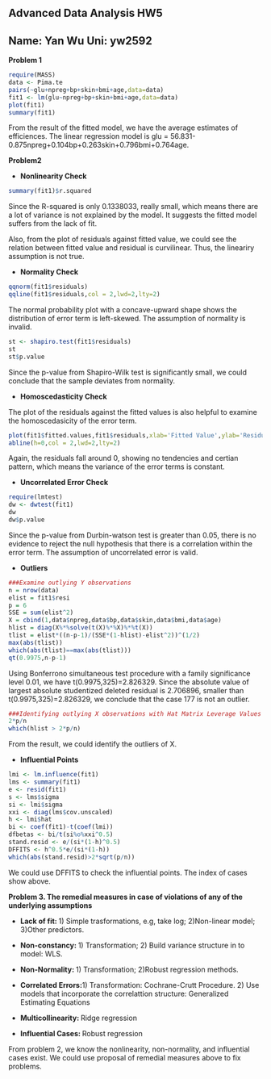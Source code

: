 Advanced Data Analysis    HW5 
------------------------------------------
Name: Yan Wu   Uni: yw2592
------------------------------------------

**Problem 1**

```r
require(MASS)
data <- Pima.te
pairs(~glu+npreg+bp+skin+bmi+age,data=data)
fit1 <- lm(glu~npreg+bp+skin+bmi+age,data=data)
plot(fit1)
summary(fit1)
```
From the result of the fitted model, we have the average estimates of efficiences. The linear regression model is glu = 56.831-0.875npreg+0.104bp+0.263skin+0.796bmi+0.764age.

**Problem2**

- **Nonlinearity Check**

```r
summary(fit1)$r.squared
```
Since the R-squared is only 0.1338033, really small, which means there are a lot of variance is not explained by the model. It suggests the fitted model suffers from the lack of fit.

Also, from the plot of residuals against fitted value, we could see the relation between fitted value and residual is curvilinear. Thus, the lineariry assumption is not true.

- **Normality Check**
```r
qqnorm(fit1$residuals)
qqline(fit1$residuals,col = 2,lwd=2,lty=2)
```

The normal probability plot with a concave-upward shape shows the distribution of error term is left-skewed. The assumption of normality is invalid.

```r
st <- shapiro.test(fit1$residuals)
st
st$p.value
```
Since the p-value from Shapiro-Wilk test is significantly small, we could conclude that the sample deviates from normality.

- **Homoscedasticity Check**

The plot of the residuals against the fitted values is also helpful to examine the homoscedasicity of the error term.
```r
plot(fit1$fitted.values,fit1$residuals,xlab='Fitted Value',ylab='Residual',main="Resdual Plot against Fitted Value")
abline(h=0,col = 2,lwd=2,lty=2)
```

Again, the residuals fall around 0, showing no tendencies and certian pattern, which means the variance of the error terms is constant.

- **Uncorrelated Error Check**
```r
require(lmtest)
dw <- dwtest(fit1)
dw
dw$p.value
```
Since the p-value from Durbin-watson test is greater than 0.05, there is no evidence to reject the null hypothesis that there is a correlation within the error term. The assumption of uncorrelated error is valid.

- **Outliers**
```r
###Examine outlying Y observations 
n = nrow(data)
elist = fit1$resi
p = 6 
SSE = sum(elist^2)
X = cbind(1,data$npreg,data$bp,data$skin,data$bmi,data$age)
hlist = diag(X%*%solve(t(X)%*%X)%*%t(X))
tlist = elist*((n-p-1)/(SSE*(1-hlist)-elist^2))^(1/2)
max(abs(tlist))
which(abs(tlist)==max(abs(tlist)))
qt(0.9975,n-p-1)
```

Using Bonferrono simultaneous test procedure with a family significance level 0.01, we have t(0.9975,325)=2.826329. Since the absolute value of largest absolute studentized deleted residual is 2.706896, smaller than t(0.9975,325)=2.826329, we conclude that the case 177 is not an outlier.

```r
###Identifying outlying X observations with Hat Matrix Leverage Values
2*p/n
which(hlist > 2*p/n)
```

From the result, we could identify the outliers of X.

- **Influential Points**
```r
lmi <- lm.influence(fit1)
lms <- summary(fit1)
e <- resid(fit1)
s <- lms$sigma
si <- lmi$sigma
xxi <- diag(lms$cov.unscaled)
h <- lmi$hat
bi <- coef(fit1)-t(coef(lmi))
dfbetas <- bi/t(si%o%xxi^0.5)
stand.resid <- e/(si*(1-h)^0.5)
DFFITS <- h^0.5*e/(si*(1-h))
which(abs(stand.resid)>2*sqrt(p/n))
```

We could use DFFITS to check the influential points. The index of cases show above. 

**Problem 3. The remedial measures in case of violations of any of the underlying assumptions**

- **Lack of fit: **1) Simple trasformations, e.g, take log; 2)Non-linear model; 3)Other predictors.

- **Non-constancy: ** 1) Transformation; 2) Build variance structure in to model: WLS.

- **Non-Normality: **1) Transformation; 2)Robust regression methods.

- **Correlated Errors:**1) Transformation: Cochrane-Crutt Procedure. 2) Use models that incorporate the correlattion structure: Generalized Estimating Equations

- **Multicollinearity: **Ridge regression

- **Influential Cases: **Robust regression

From problem 2, we know the nonlinearity, non-normality, and influential cases exist. We could use proposal of remedial measures above to fix problems.
